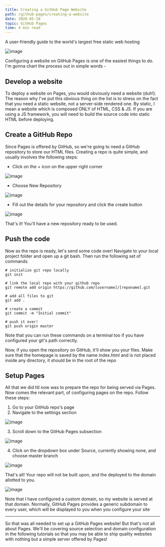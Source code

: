 ```yaml
---
title: Creating a GitHub Page Website
path: /github-pages/creating-a-website
date: 2020-05-18
topic: GitHub Pages
time: 4 min read
---
```


A user-friendly guide to the world's largest free static web hosting

![image](https://source.unsplash.com/xpo5BggQo3E/1600x900)

Configuring a website on GitHub Pages is one of the easiest things to do. I'm gonna chart the process out in simple words -

## Develop a website
To deploy a website on Pages, you would obviously need a website (duh!). The reason why I've put this obvious thing on the list is to stress on the fact that you need a static website, not a server-side rendered one. By static, I mean a website which is composed ONLY of HTML, CSS & JS. If you are using a JS framework, you will need to build the source code into static HTML before deploying.

## Create a GitHub Repo
Since Pages is offered by GitHub, so we're going to need a GitHub repository to store our HTML files. Creating a repo is quite simple, and usually involves the following steps:

- Click on the + icon on the upper right corner

![image](https://cdn-images-1.medium.com/max/1000/1*lPvtzrYrsjfyFJ_6_F1peg.png)

- Choose New Repository

![image](https://cdn-images-1.medium.com/max/1000/1*x82Bd_Diep686G3v50JltQ.png)

- Fill out the details for your repository and click the create button

![image](https://cdn-images-1.medium.com/max/1000/1*jFw1VNAh5jmJkKjmmAkzIw.png)

That's it! You'll have a new repository ready to be used.

## Push the code

Now as the repo is ready, let's send some code over! Navigate to your local project folder and open up a git bash. Then run the following set of commands

```
# initialize git repo locally
git init

# link the local repo with your github repo
git remote add origin https://github.com/[username]/[reponame].git

# add all files to git
git add .

# create a commit
git commit -m "Initial commit"

# push it over!
git push origin master
```
Note that you can run these commands on a terminal too if you have configured your git's path correctly.

Now, if you open the repository on GitHub, it'll show you your files. Make sure that the homepage is saved by the name index.html and is not placed inside any directory, it should be in the root of the repo

## Setup Pages

All that we did till now was to prepare the repo for being served via Pages. Now comes the relevant part, of configuring pages on the repo. Follow these steps:

1. Go to your GitHub repo's page
2. Navigate to the settings section

![image](https://cdn-images-1.medium.com/max/1000/1*PYP_3mFQZCMBBkL5jHTb1w.png)

3. Scroll down to the GitHub Pages subsection

![image](https://cdn-images-1.medium.com/max/1000/1*1wnTwEiwHfE6XjmnwR2Dsg.png)

4. Click on the dropdown box under Source, currently showing none, and choose master branch

![image](https://cdn-images-1.medium.com/max/1000/1*ivTkmq5YEXErCwN2TrbQfA.png)

That's all! Your repo will not be built upon, and the deployed to the domain allotted to you.

![image](https://cdn-images-1.medium.com/max/1000/1*EfGUzK1QcA3mZQk-2URKVg.png)

Note that I have configured a custom domain, so my website is served at that domain. Normally, GitHub Pages provides a generic subdomain to every user, which will be displayed to you when you configure your site

---

So that was all needed to set up a GitHub Pages website! But that's not all about Pages. We'll be covering source selection and domain configuration in the following tutorials so that you may be able to ship quality websites with nothing but a simple server offered by Pages!